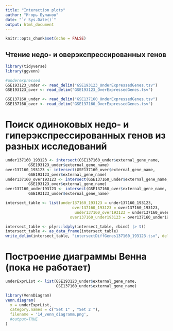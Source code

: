 ```yaml
---
title: "Interaction plots"
author: "Игорь Буланов"
date: "`r Sys.Date()`"
output: html_document
---
```


```r
knitr::opts_chunk$set(echo = FALSE)
```

## Чтение недо- и оверэкспрессированных генов
```r
library(tidyverse)
library(ggvenn)

#underexpressed
GSE193123_under <- read_delim("GSE193123_UnderExpressedGenes.tsv")
GSE193123_over <- read_delim("GSE193123_OverExpressedGenes.tsv")

GSE137160_under <- read_delim("GSE137160_UnderExpressedGenes.tsv")
GSE137160_over <- read_delim("GSE137160_OverExpressedGenes.tsv")
```

# Поиск одиноковых недо- и гиперэкспрессированных генов из разных исследований
```r
under137160_193123 <- intersect(GSE137160_under$external_gene_name,
          GSE193123_under$external_gene_name)
over137160_193123 <- intersect(GSE137160_over$external_gene_name,
          GSE193123_over$external_gene_name)
under137160_over193123 <- intersect(GSE137160_under$external_gene_name,
          GSE193123_over$external_gene_name)
over137160_under193123 <- intersect(GSE137160_over$external_gene_name,
          GSE193123_under$external_gene_name)

intersect_table <- list(under137160_193123 = under137160_193123,
                             over137160_193123 = over137160_193123,
                              under137160_over193123 = under137160_over193123,
                            over137160_under193123 = over137160_under193123)

intersect_table <- plyr::ldply(intersect_table, rbind) |> t()
intersect_table <- as_data_frame(intersect_table)
write_delim(intersect_table, "intersectDiffGenes137160_193123.tsv", delim = "\t")

```

# Построение диаграммы Венна (пока не работает)

```r
underExprList <- list(GSE193123_under$external_gene_name,
                      GSE137160_under$external_gene_name)

library(VennDiagram)
venn.diagram(
  x = underExprList,
  category.names = c("Set 1" , "Set 2 "),
  filename = '14_venn_diagramm.png',
  #output=TRUE
)

```


